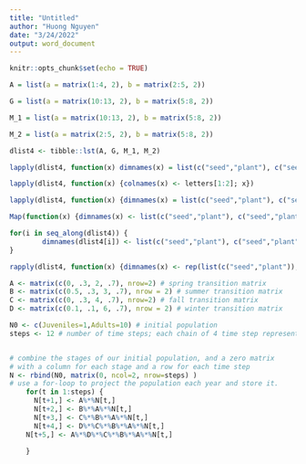 ```yaml
---
title: "Untitled"
author: "Huong Nguyen"
date: "3/24/2022"
output: word_document
---
```


```r
knitr::opts_chunk$set(echo = TRUE)
```

```r
A = list(a = matrix(1:4, 2), b = matrix(2:5, 2))

G = list(a = matrix(10:13, 2), b = matrix(5:8, 2))

M_1 = list(a = matrix(10:13, 2), b = matrix(5:8, 2))

M_2 = list(a = matrix(2:5, 2), b = matrix(5:8, 2))

dlist4 <- tibble::lst(A, G, M_1, M_2)
```

```r
lapply(dlist4, function(x) dimnames(x) = list(c("seed","plant"), c("seed","plant")))

lapply(dlist4, function(x) {colnames(x) <- letters[1:2]; x})

lapply(dlist4, function(x) {dimnames(x) = list(c("seed","plant"), c("seed","plant")); x})

Map(function(x) {dimnames(x) <- list(c("seed","plant"), c("seed","plant")); x}, dlist4)

for(i in seq_along(dlist4)) {
        dimnames(dlist4[i]) <- list(c("seed","plant"), c("seed","plant"))
}

rapply(dlist4, function(x) {dimnames(x) <- rep(list(c("seed","plant")), 2); x}, how="list")
```

```r

A <- matrix(c(0, .3, 2, .7), nrow=2) # spring transition matrix 
B <- matrix(c(0.5, .3, 3, .7), nrow = 2) # summer transition matrix
C <- matrix(c(0, .3, 4, .7), nrow=2) # fall transition matrix 
D <- matrix(c(0.1, .1, 6, .7), nrow = 2) # winter transition matrix

N0 <- c(Juveniles=1,Adults=10) # initial population
steps <- 12 # number of time steps; each chain of 4 time step representA%*% a year


# combine the stages of our initial population, and a zero matrix 
# with a column for each stage and a row for each time step
N <- rbind(N0, matrix(0, ncol=2, nrow=steps) )
# use a for-loop to project the population each year and store it.
    for(t in 1:steps) {
      N[t+1,] <- A%*%N[t,]
      N[t+2,] <- B%*%A%*%N[t,]
      N[t+3,] <- C%*%B%*%A%*%N[t,]
      N[t+4,] <- D%*%C%*%B%*%A%*%N[t,]
    N[t+5,] <- A%*%D%*%C%*%B%*%A%*%N[t,]

    }
```

